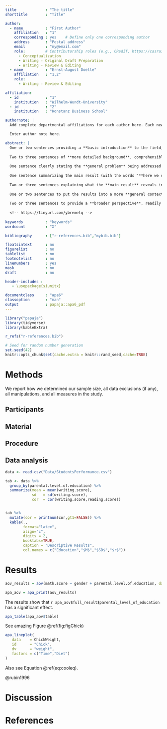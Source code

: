 ```yaml
---
title             : "The title"
shorttitle        : "Title"

author: 
  - name          : "First Author"
    affiliation   : "1"
    corresponding : yes    # Define only one corresponding author
    address       : "Postal address"
    email         : "my@email.com"
    role:         # Contributorship roles (e.g., CRediT, https://casrai.org/credit/)
      - Conceptualization
      - Writing - Original Draft Preparation
      - Writing - Review & Editing
  - name          : "Ernst-August Doelle"
    affiliation   : "1,2"
    role:
      - Writing - Review & Editing

affiliation:
  - id            : "1"
    institution   : "Wilhelm-Wundt-University"
  - id            : "2"
    institution   : "Konstanz Business School"

authornote: |
  Add complete departmental affiliations for each author here. Each new line herein must be indented, like this line.

  Enter author note here.

abstract: |
  One or two sentences providing a **basic introduction** to the field,  comprehensible to a scientist in any discipline.
  
  Two to three sentences of **more detailed background**, comprehensible  to scientists in related disciplines.
  
  One sentence clearly stating the **general problem** being addressed by  this particular study.
  
  One sentence summarizing the main result (with the words "**here we show**" or their equivalent).
  
  Two or three sentences explaining what the **main result** reveals in direct comparison to what was thought to be the case previously, or how the  main result adds to previous knowledge.
  
  One or two sentences to put the results into a more **general context**.
  
  Two or three sentences to provide a **broader perspective**, readily comprehensible to a scientist in any discipline.
  
  <!-- https://tinyurl.com/ybremelq -->
  
keywords          : "keywords"
wordcount         : "X"

bibliography      : ["r-references.bib","mybib.bib"]

floatsintext      : no
figurelist        : no
tablelist         : no
footnotelist      : no
linenumbers       : yes
mask              : no
draft             : no

header-includes :
   - \usepackage{siunitx}

documentclass     : "apa6"
classoption       : "man"
output            : papaja::apa6_pdf
---
```


```r
library("papaja")
library(tidyverse)
library(kableExtra)

r_refs("r-references.bib")
```

```r
# Seed for random number generation
set.seed(42)
knitr::opts_chunk$set(cache.extra = knitr::rand_seed,cache=TRUE)
```



# Methods
We report how we determined our sample size, all data exclusions (if any), all manipulations, and all measures in the study. <!-- 21-word solution (Simmons, Nelson & Simonsohn, 2012; retrieved from http://ssrn.com/abstract=2160588) -->

## Participants

## Material

## Procedure

## Data analysis


```r
data <- read.csv("Data/StudentsPerformance.csv")
```



```r
tab <- data %>% 
  group_by(parental.level.of.education) %>% 
  summarize(mean = mean(writing.score),
            sd   = sd(writing.score),
            cor  = cor(writing.score,reading.score))


tab %>% 
  mutate(cor = printnum(cor,gt1=FALSE)) %>% 
  kable(.,
        format="latex",
        align="c",
        digits = 2,
        booktabs=TRUE,
        caption = "Descriptive Results",
        col.names = c("Education","$M$","$SD$","$r$"))
```



# Results


```r
aov_results = aov(math.score ~ gender + parental.level.of.education, data = data)

apa_aov = apa_print(aov_results)

```

The results show that `r apa_aov$full_result$parental_level_of_education` has a significant effect.

```r
apa_table(apa_aov$table)
```


See amazing Figure \@ref(fig:figChick)


```r
apa_lineplot(
   data    = ChickWeight,
   id      = "Chick",
   dv      = "weight",
   factors = c("Time","Diet")
)
```


Also see Equation \@ref(eq:cooleq).


@rubin1996

\begin{equation} \label{eq:cooleq}
\bar{X} = \frac{\sum_{i=1}^n X_i}{n} 
\end{equation}

# Discussion


\newpage

# References

\begingroup
\setlength{\parindent}{-0.5in}
\setlength{\leftskip}{0.5in}

<div id="refs" custom-style="Bibliography"></div>
\endgroup
